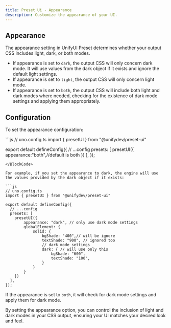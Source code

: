 ```yaml
---
title: Preset Ui - Appearance
description: Customize the appearance of your UI.
---
```


## Appearance

The appearance setting in UnifyUI Preset determines whether your output CSS includes light, dark, or both modes.

- If appearance is set to `dark`, the output CSS will only concern dark mode. It will use values from the dark object if it exists and ignore the default light settings.
- If appearance is set to `light`, the output CSS will only concern light mode.
- If appearance is set to `both`, the output CSS will include both light and dark modes where needed, checking for the existence of dark mode settings and applying them appropriately.


## Configuration

To set the appearance configuration:

<BlockCode>
```js
// uno.config.ts
import { presetUI } from "@unifydev/preset-ui"

export default defineConfig({
  // ...config
  presets: [
    presetUI({
        appearance:"both",//default is both
    })
  ],
});
```
</BlockCode>

For example, if you set the appearance to dark, the engine will use the values provided by the dark object if it exists:

```js
// uno.config.ts
import { presetUI } from "@unifydev/preset-ui"

export default defineConfig({
  // ...config
  presets: [
    presetUI({
        appearance: "dark", // only use dark mode settings
        globalElement: {
            solid: {
                bgShade: "400",// will be ignore
                textShade: "900", // ignored too
                // dark mode settings
                dark: { // will use only this
                    bgShade: "600",
                    textShade: "100",
                }
            }
        }
    })
  ],
});

```

If the appearance is set to `both`, it will check for dark mode settings and apply them for dark mode.

<Callout type="note">
  By setting the appearance option, you can control the inclusion of light and dark modes in your CSS output, ensuring your UI matches your desired look and feel.
</Callout>